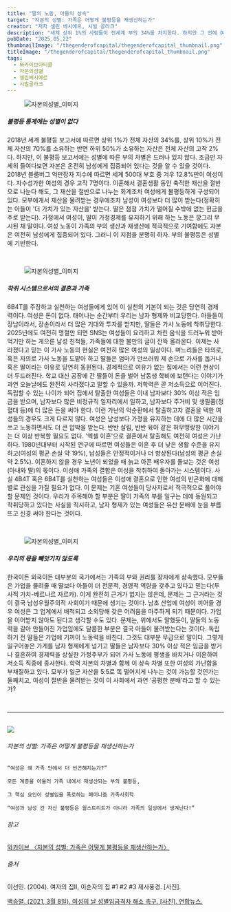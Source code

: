 ```yaml
---
title: "딸의 노동, 아들의 상속"
target: "자본의 성별: 가족은 어떻게 불평등을 재생산하는가"
creator: "저자 셀린 베시에르, 시빌 골라크"
description: "세계 상위 1%의 사람들이 전세계 부의 34%를 차지한다. 하지만 그 안에 여성은 얼마나 존재하는가? 세계 500대 부호 중 자수성가한 여성은 고작 7명이다. 부의 불평등은 성별에 기반한다."
pubDate: "2025.05.22"
thumbnailImage: "/thegenderofcapital/thegenderofcapital_thumbnail.png"
titleImage: "/thegenderofcapital/thegenderofcapital_thumbnail.png"
tags:
  - 와카이브아티클
  - 자본의성별
  - 셀린베시에르
  - 시빌골라크
---
```


<figure class="full-width">
  <img
    src="/thegenderofcapital/thegenderofcapital_content1.png"
    alt="자본의성별_이미지"
  />
</figure>

##### 불평등 통계에는 성별이 없다

2018년 세계 불평등 보고서에 따르면 상위 1%가 전체 자산의 34%를, 상위 10%가 전체 자산의 70%를 소유하는 반면 하위 50%가 소유하는 자산은 전체 자산의 고작 2%다. 하지만, 이 불평등 보고서에는 성별에 따른 부의 차별은 드러나 있지 않다. 조금만 자세히 들여다보면 자본은 온전히 남성에게 집중되어 있다는 것을 알 수 있을 것이다. 2018년 블룸버그 억만장자 지수에 따르면 세계 500대 부호 중 겨우 12.8%만이 여성이다. 자수성가한 여성의 경우 고작 7명이다. 이혼해서 결혼생활 동안 축적한 재산을 절반으로 나눈다 해도, 그 재산을 절반으로 나누는 회계조차 여성에게 불평등하게 구성되어 있다. 모부에게서 재산을 물려받는 경우에조차 남성이 여성보다 더 많이 받는다(정확히는 아들이 '더 가치가 있는 자산을' 받는다. 딸은 점점 가치가 떨어질 수밖에 없는 현금을 주로 받는다). 가정에서 여성이, 딸이 가정경제를 유지하기 위해 하는 노동은 깡그리 무시된 채 말이다. 여성 노동이 가족의 부의 생산과 재생산에 적극적으로 기여함에도 자본은 여전히 남성에게 집중되어 있다. 그러니 이 지점을 분명히 하자. 부의 불평등은 성별에 기반한다.

<br />

<figure class="full-width">
  <img
    src="/thegenderofcapital/thegenderofcapital_content2.png"
    alt="자본의성별_이미지"
  />
</figure>

##### 착취 시스템으로서의 결혼과 가족

6B4T를 주장하고 실천하는 여성들에게 있어 이 실천의 기본이 되는 것은 당연히 경제력이다. 여성은 돈이 없다. 태어나는 순간부터 우리는 남자 형제와 비교당한다. 아들들이 장남이라서, 장손이라서 더 많은 기대와 투자를 받지만, 딸들은 가사 노동에 착취당한다. 2025년에도 여전히 명절만 되면 SNS는 여성들이 요리하고 차린 음식을 드러누워 받아먹기만 하는 게으른 남성 친척들, 가족들에 대한 불만의 글이 잔뜩 올라온다. 이제는 사라졌다고 믿는 이 가사 노동의 현실은 여전히 많은 여성의 일상이다. 며느리들은 타의로, 혹은 자의로 가사 노동을 도맡아 하고 딸들은 엄마가 안쓰러워 제 손으로 가사를 돕거나 혹은 딸이라는 이유로 당연히 동원된다. 경제적으로 여유가 없는 집에서는 이런 현상이 더 두드러진다. 학교 대신 공장에 간 딸들이 돈을 벌어 남동생 학비에 보탠다는 이야기가 과연 오늘날에도 완전히 사라졌다고 말할 수 있을까. 저학력은 곧 저소득으로 이어진다. 독립할 수 있는 나이가 되어 집에서 탈출한 여성들은 이내 남자보다 30% 이상 적은 임금을 받으며, 남자보다 많은 비정규직 일자리에서 일하고, 남자보다 주거비 및 생필품(정혈대 등)에 더 많은 돈을 써야 한다. 이런 가난의 악순환에서 탈출하고자 결혼을 택한 여성들의 경우도 크게 다르지 않다. 여성은 남성보다 가정을 유지하는 데에 더 많은 시간을 쓰고 노동하면서도 더 큰 압박을 받는다. 반반 살림, 반반 육아 같은 허무맹랑한 이야기는 더 이상 반복할 필요도 없다. '엑셀 이혼'으로 결혼에서 탈출해도 여전히 여성은 가난하다. 1980년대부터 시작된 연구에 따르면 여성들은 이혼 후 더 낮은 생활 수준을 유지하고(여성의 평균 손실 약 19%), 남성들은 안정적이거나 더 향상된다(남성의 평균 손실 약 2.5%). 이혼하지 않을 경우 노년이 되었을 때 늙고 아픈 배우자를 돌보는 것은 여성(아내와 딸)의 몫이다. 이성애 가족의 결합은 여성을 착취하여 돌아가는 시스템이다. 사실 4B4T 혹은 6B4T를 실천하는 여성들은 이성애 결혼으로 인한 여성의 빈곤화에 대해 별로 관심을 가질 필요가 없다. 이 문제는 기혼 여성들이 당사자로서 적극적으로 풀어야 할 문제인 것이다. 우리가 주목해야 할 부분은 딸이 가족의 부를 일구는 데에 동원되고 착취당하고 있다는 사실을 직시하고, 남자 형제가 있는 여성들은 유산 분배에 눈을 부릅뜨고 신경 써야 한다는 것이다.

<br />

<figure class="full-width">
  <img
    src="/thegenderofcapital/thegenderofcapital_content3.png"
    alt="자본의성별_이미지"
  />
</figure>

##### 우리의 몫을 빼앗기지 않도록

한국이든 외국이든 대부분의 국가에서는 가족의 부와 권리를 장자에게 상속했다. 모부들은 가업을 물려줄 때 딸보다 아들이 더 전문적, 경영적 역량을 갖추고 있다고 믿는다(투사적 가치-베르나르 자르카). 이게 완전히 근거가 없지는 않은데, 문제는 그 근거라는 것이 결국 남성우월주의적 사회이기 때문에 생기는 것이다. 남초 산업에 여성이 끼어들 경우 여성은 그 업계에서 배척되고 소외당해 갖은 어려움을 마주하게 되기 때문이다. 가업을 이어받지 않아도 된다고 생각할 수도 있다. 문제는, 위에서도 말했듯이, 딸들의 노동력을 갈아 만들어진 가업임에도 달콤한 부분은 결국 아들이 물려받는다는 것이다. 독립하기 전 딸들은 가업에 기꺼이 노동력을 바친다. 그것도 대부분 무급으로 말이다. 그렇게 일구어놓은 가게를 남자 형제에게 넘기고 딸들은 남자보다 30% 이상 적은 임금을 받거나 결혼하여 경제력을 상실한 가정주부가 되어 가사 노동에 평생을 바치거나 이혼하여 저소득 직종에 종사한다. 학력 자본의 차별과 함께 이 상속 차별 또한 여성의 가난함을 부채질하고 있다. 모부가 일군 자산을 5:5로 똑 떨어지게 나누는 것이 가능할 것인가는 둘째치고, 여성이 절반을 물려받는 것이 이 사회에서 과연 ‘공평한 분배’라고 할 수 있는가?

<br />

---

<br />

<div class="target_introduce">
  <img src="https://contents.kyobobook.co.kr/sih/fit-in/458x0/pdt/9791171174560.jpg" />

  <div>
    <h6>자본의 성별: 가족은 어떻게 불평등을 재생산하는가</h6>
    
    “여성은 왜 가족 안에서 더 빈곤해지는가?”
    
    모든 계층을 아울러 가족 내에서 재생산되는 부의 불평등,

    그 핵심 요인이 성별임을 폭로하는 페미니즘 가족사회학

    “여성과 남성 간 자산 불평등은 월스트리트가 아니라 가족의 일상에서 생겨난다!”

  </div>
</div>

<div class="relations">
  <h6>참고</h6>
  <a
    href="https://www.womynarchive.com?s=자본의 성별: 가족은 어떻게 불평등을 재생산하는가"
    target="_blank"
  >
    와카이브 〈자본의 성별: 가족은 어떻게 불평등을 재생산하는가〉
  </a>
  <br />
  <h6>출처</h6>
  <p>이선민. (2004). 여자의 집Ⅱ, 이순자의 집 #1 #2 #3 제사풍경. [사진].</p>
  <a href="https://www.yna.co.kr/view/PYH20210308153000013" target="_blank">
    백승렬. (2021, 3월 8일). 여성의 날 성별임금격차 해소 촉구. [사진]. 연합뉴스.
  </a>
</div>
